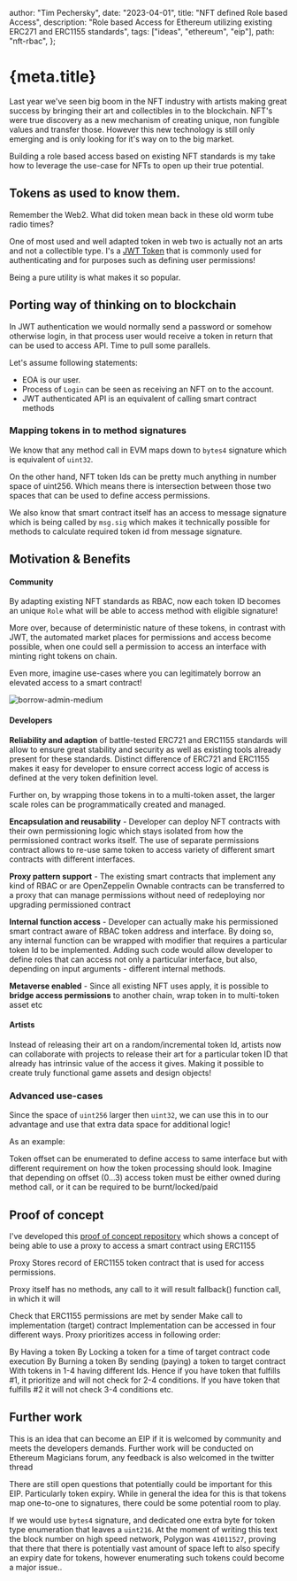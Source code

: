   author: "Tim Pechersky",
  date: "2023-04-01",
  title: "NFT defined Role based Access",
  description:
    "Role based Access for Ethereum utilizing existing ERC271 and ERC1155 standards",
  tags: ["ideas", "ethereum", "eip"],
  path: "nft-rbac",
};

# {meta.title}

Last year we've seen big boom in the NFT industry with artists making great success by bringing their art and collectibles in to the blockchain. NFT's were true discovery as a new mechanism of creating unique, non fungible values and transfer those. However this new technology is still only emerging and is only looking for it's way on to the big market.

Building a role based access based on existing NFT standards is my take how to leverage the use-case for NFTs to open up their true potential.

## Tokens as used to know them.

Remember the Web2. What did token mean back in these old worm tube radio times?

One of most used and well adapted token in web two is actually not an arts and not a collectible type. I's a [JWT Token](https://en.wikipedia.org/wiki/JSON_Web_Token) that is commonly used for authenticating and for purposes such as defining user permissions!

Being a pure utility is what makes it so popular.

## Porting way of thinking on to blockchain

In JWT authentication we would normally send a password or somehow otherwise login, in that process user would receive a token in return that can be used to access API. Time to pull some parallels.

Let's assume following statements:

- EOA is our user.
- Process of `Login` can be seen as receiving an NFT on to the account.
- JWT authenticated API is an equivalent of calling smart contract methods

### Mapping tokens in to method signatures

We know that any method call in EVM maps down to `bytes4` signature which is equivalent of `uint32`.

On the other hand, NFT token Ids can be pretty much anything in number space of uint256. Which means there is intersection between those two spaces that can be used to define access permissions.

We also know that smart contract itself has an access to message signature which is being called by `msg.sig` which makes it technically possible for methods to calculate required token id from message signature.

## Motivation & Benefits

#### Community

By adapting existing NFT standards as RBAC, now each token ID becomes an unique `Role` what will be able to access method with eligible signature!

More over, because of deterministic nature of these tokens, in contrast with JWT, the automated market places for permissions and access become possible, when one could sell a permission to access an interface with minting right tokens on chain.

Even more, imagine use-cases where you can legitimately borrow an elevated access to a smart contract!

![borrow-admin-medium](/borrow-admin-access.jpg "Nice smart contract! Can I borrow your admin access?")

#### Developers

**Reliability and adaption** of battle-tested ERC721 and ERC1155 standards will allow to ensure great stability and security as well as existing tools already present for these standards. Distinct difference of ERC721 and ERC1155 makes it easy for developer to ensure correct access logic of access is defined at the very token definition level.

Further on, by wrapping those tokens in to a multi-token asset, the larger scale roles can be programmatically created and managed.

**Encapsulation and reusability** - Developer can deploy NFT contracts with their own permissioning logic which stays isolated from how the permissioned contract works itself. The use of separate permissions contract allows to re-use same token to access variety of different smart contracts with different interfaces.

**Proxy pattern support** - The existing smart contracts that implement any kind of RBAC or are OpenZeppelin Ownable contracts can be transferred to a proxy that can manage permissions without need of redeploying nor upgrading permissioned contract

**Internal function access** - Developer can actually make his permissioned smart contract aware of RBAC token address and interface. By doing so, any internal function can be wrapped with modifier that requires a particular token Id to be implemented. Adding such code would allow developer to define roles that can access not only a particular interface, but also, depending on input arguments - different internal methods.

**Metaverse enabled** - Since all existing NFT uses apply, it is possible to **bridge access permissions** to another chain, wrap token in to multi-token asset etc

#### Artists

Instead of releasing their art on a random/incremental token Id, artists now can collaborate with projects to release their art for a particular token ID that already has intrinsic value of the access it gives. Making it possible to create truly functional game assets and design objects!

### Advanced use-cases

Since the space of `uint256` larger then `uint32`, we can use this in to our advantage and use that extra data space for additional logic!

As an example:

Token offset can be enumerated to define access to same interface but with different requirement on how the token processing should look.
Imagine that depending on offset (0...3) access token must be either owned during method call, or it can be required to be burnt/locked/paid

## Proof of concept

I've developed this [proof of concept repository](https://github.com/peersky/NFT_Access) which shows a concept of being able to use a proxy to access a smart contract using ERC1155

Proxy Stores record of ERC1155 token contract that is used for access permissions.

Proxy itself has no methods, any call to it will result fallback() function call, in which it will

Check that ERC1155 permissions are met by sender
Make call to implementation (target) contract
Implementation can be accessed in four different ways. Proxy prioritizes access in following order:

By Having a token
By Locking a token for a time of target contract code execution
By Burning a token
By sending (paying) a token to target contract
With tokens in 1-4 having different Ids. Hence if you have token that fulfills #1, it prioritize and will not check for 2-4 conditions. If you have token that fulfills #2 it will not check 3-4 conditions etc.

## Further work

This is an idea that can become an EIP if it is welcomed by community and meets the developers demands. Further work will be conducted on Ethereum Magicians forum, any feedback is also welcomed in the twitter thread

There are still open questions that potentially could be important for this EIP. Particularly token expiry. While in general the idea for this is that tokens map one-to-one to signatures, there could be some potential room to play.

If we would use `bytes4` signature, and dedicated one extra byte for token type enumeration that leaves a `uint216`. At the moment of writing this text the block number on high speed network, Polygon was `41011527`, proving that there that there is potentially vast amount of space left to also specify an expiry date for tokens, however enumerating such tokens could become a major issue..
